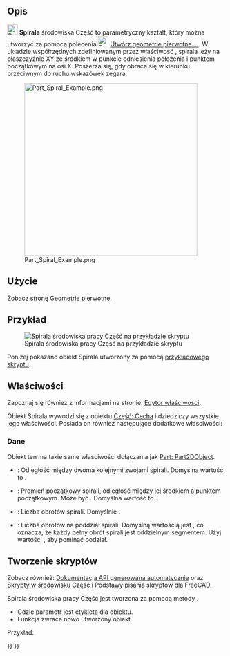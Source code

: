 <languages/>

{{Docnav/pl
|[[Part_Helix/pl|Helisa]]
|[[Part_Circle/pl|Okrąg]]
|[[Part_Workbench/pl|środowisko pracy Część]]
|IconL=Part_Helix.svg
|IconR=Part_Circle.svg
|IconC=Workbench_Part.svg
}}

{{GuiCommand/pl
|Name=Part Spiral
|Name/pl=Część: Spirala
|MenuLocation=Część → Utwórz geometrie pierwotne ... → Spirala
|Workbenches=[[Part_Workbench/pl|Część]], [[OpenSCAD_Workbench/pl|OpenSCAD]]
|SeeAlso=[[Part_Primitives/pl|Utwórz geometrie pierwotne]]
}}

<span id="Description"></span>
==Opis==

[[Image:Part_Spiral.svg|24px]] '''Spirala''' środowiska Część to parametryczny kształt, który można utworzyć za pomocą polecenia [[Image:Part_Primitives.svg|24px]] [[Part_Primitives/pl|Utwórz geometrie pierwotne ...]]. W układzie współrzędnych zdefiniowanym przez właściwość {{PropertyData|Umiejscowienie}}, spirala leży na płaszczyźnie XY ze środkiem w punkcie odniesienia położenia i punktem początkowym na osi X. Poszerza się, gdy obraca się w kierunku przeciwnym do ruchu wskazówek zegara.

[[Image:Part_Spiral_Example.png|400px]]

<span id="Usage"></span>
==Użycie==

Zobacz stronę [[Part_Primitives/pl#Użycie|Geometrie pierwotne]].

<span id="Example"></span>
==Przykład==

[[Image:Part_Spiral_Scripting_Example.png|thumb|Spirala środowiska pracy Część na przykładzie skryptu]]

Poniżej pokazano obiekt Spirala utworzony za pomocą  [[#Tworzenie_skryptów|przykładowego skryptu]].

<span id="Properties"></span>
==Właściwości==

Zapoznaj się również z informacjami na stronie: [[Property_editor/pl|Edytor właściwości]].

Obiekt Spirala wywodzi się z obiektu [[Part_Feature/pl|Część: Cecha]] i dziedziczy wszystkie jego właściwości. Posiada on również następujące dodatkowe właściwości:

<span id="Data"></span>
===Dane===

{{TitleProperty|Dołączenie}}

Obiekt ten ma takie same właściwości dołączania jak [[Part_Part2DObject/pl#Dane|Part: Part2DObject]].

{{TitleProperty|Spirala}}

* {{PropertyData|Przyrost|Length}}: Odległość między dwoma kolejnymi zwojami spirali. Domyślna wartość to {{Value|1mm}}.
* {{PropertyData|Promień|Length}}: Promień początkowy spirali, odległość między jej środkiem a punktem początkowym. Może być {{Value|0mm}}. Domyślna wartość to {{Value|1mm}}.
* {{PropertyData|Rotacje|QuantityConstraint}}: Liczba obrotów spirali. Domyślnie {{Value|2}}.
* {{PropertyData|Segment Length|QuantityConstraint}}: Liczba obrotów na poddział spirali. Domyślną wartością jest {{Value|1}}, co oznacza, że każdy pełny obrót spirali jest oddzielnym segmentem. Użyj wartości {{Value|0}}, aby pominąć podział.

<span id="Scripting"></span>
==Tworzenie skryptów==

Zobacz również: [https://freecad.github.io/SourceDoc/ Dokumentacja API generowana automatycznie] oraz [[Part_scripting/pl|Skrypty w środowisku Część]] i [[FreeCAD_Scripting_Basics/pl|Podstawy pisania skryptów dla FreeCAD]].

Spirala środowiska pracy Część jest tworzona za pomocą metody {{incode|addObject()}}.

{{Code|code=
spiral = FreeCAD.ActiveDocument.addObject("Part::Spiral", "mySpiral")
}}

* Gdzie parametr {{Incode|"mySpiral"}} jest etykietą dla obiektu.
* Funkcja zwraca nowo utworzony obiekt.

Przykład:

{{Code|code=
import FreeCAD as App

doc = App.activeDocument()

spiral = doc.addObject("Part::Spiral", "mySpiral")
spiral.Growth = 2
spiral.Radius = 3
spiral.Rotations = 4
spiral.Placement = App.Placement(App.Vector(1, 2, 3), App.Rotation(75, 60, 30))

doc.recompute()
}}


{{Docnav/pl
|[[Part_Helix/pl|Helisa]]
|[[Part_Circle/pl|Okrąg]]
|[[Part_Workbench/pl|środowisko pracy Część]]
|IconL=Part_Helix.svg
|IconR=Part_Circle.svg
|IconC=Workbench_Part.svg
}}

{{Part_Tools_navi{{#translation:}}}}
{{Userdocnavi{{#translation:}}}}